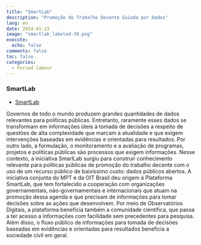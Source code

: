 ```yaml
---
title: "SmartLab"
description: "Promoção do Trabalho Decente Guiada por Dados"
lang: en
date: 2024-01-23
image: "smartlab_labeled-30.png"
execute:
  echo: false
comments: false
toc: false
categories:
  - Forced labour
---
```



### SmartLab



- [SmartLab](https://smartlabbr.org/trabalhoescravo)

Governos de todo o mundo produzem grandes quantidades de dados relevantes para políticas públicas. Entretanto, raramente esses dados se transformam em informações úteis à tomada de decisões a respeito de questões de alta complexidade que marcam a atualidade e que exigem intervenções baseadas em evidências e orientadas para resultados. Por outro lado, a formulação, o monitoramento e a avaliação de programas, projetos e políticas públicas são processos que exigem informações. Nesse contexto, a iniciativa SmarlLab surgiu para construir conhecimento relevante para políticas públicas de promoção do trabalho decente com o uso de um recurso público de baixíssimo custo: dados públicos abertos.
A iniciativa conjunta do MPT e da OIT Brasil deu origem à Plataforma SmartLab, que tem fortalecido a cooperação com organizações governamentais, não-governamentais e internacionais que atuam na promoção dessa agenda e que precisam de informações para tomar decisões sobre as ações que desenvolvem. Por meio de Observatórios Digitais, a plataforma beneficia também a comunidade científica, que passa a ter acesso a informações com facilidade sem precedentes para pesquisa. Além disso, o fluxo público de informações para tomada de decisões baseadas em evidências e orientadas para resultados beneficia a sociedade civil em geral.